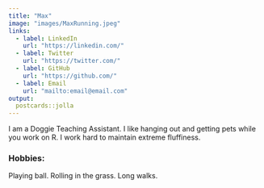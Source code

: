 ```yaml
---
title: "Max"
image: "images/MaxRunning.jpeg"
links:
  - label: LinkedIn
    url: "https://linkedin.com/"
  - label: Twitter
    url: "https://twitter.com/"
  - label: GitHub
    url: "https://github.com/"
  - label: Email
    url: "mailto:email@email.com"
output:
  postcards::jolla
---
```

 
I am a Doggie Teaching Assistant. I like hanging out and getting pets while you work on R. I work hard to maintain extreme fluffiness.

### Hobbies:

Playing ball. Rolling in the grass. Long walks.

